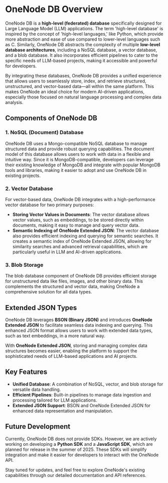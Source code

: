 # OneNode DB Overview

OneNode DB is a **high-level (federated) database** specifically designed for Large Language Model (LLM) applications. The term 'high-level database' is inspired by the concept of 'high-level languages,' like Python, which provide more abstraction and ease of use compared to lower-level languages such as C. Similarly, OneNode DB abstracts the complexity of multiple **low-level database architectures**, including a NoSQL database, a vector database, and a blob database. It also incorporates efficient pipelines to cater to the specific needs of LLM-based projects, making it accessible and powerful for developers.

By integrating these databases, OneNode DB provides a unified experience that allows users to seamlessly store, index, and retrieve structured, unstructured, and vector-based data—all within the same platform. This makes OneNode an ideal choice for modern AI-driven applications, especially those focused on natural language processing and complex data analysis.

## Components of OneNode DB

### 1. NoSQL (Document) Database
OneNode DB uses a Mongo-compatible NoSQL database to manage structured data and provide robust querying capabilities. The document model of this database allows users to work with data in a flexible and intuitive way. Since it is MongoDB-compatible, developers can leverage their existing knowledge of MongoDB and integrate with popular MongoDB tools and libraries, making it easier to adopt and use OneNode DB in existing projects.

### 2. Vector Database
For vector-based data, OneNode DB integrates with a high-performance vector database for two primary purposes:

- **Storing Vector Values in Documents**: The vector database allows vector values, such as embeddings, to be stored directly within documents, making it easy to manage and query vector data.
- **Semantic Indexing of OneNode Extended JSON**: The vector database also provides efficient indexing and querying for semantic searches. It creates a semantic index of OneNode Extended JSON, allowing for similarity searches and advanced retrieval capabilities, which are particularly useful in LLM and AI-driven applications.

### 3. Blob Storage
The blob database component of OneNode DB provides efficient storage for unstructured data like files, images, and other binary data. This complements the structured and vector data, making OneNode a comprehensive solution for all data types.

## Extended JSON Types
OneNode DB leverages **BSON (Binary JSON)** and introduces **OneNode Extended JSON** to facilitate seamless data indexing and querying. This enhanced JSON format allows users to work with extended data types, such as text embeddings, in a more natural way.

With **OneNode Extended JSON**, storing and managing complex data structures becomes easier, enabling the platform to support the sophisticated needs of LLM-based applications and AI projects.

## Key Features
- **Unified Database**: A combination of NoSQL, vector, and blob storage for versatile data handling.
- **Efficient Pipelines**: Built-in pipelines to manage data ingestion and processing tailored for LLM applications.
- **Extended JSON Support**: BSON and OneNode Extended JSON for enhanced data representation and manipulation.

## Future Development
Currently, OneNode DB does not provide SDKs. However, we are actively working on developing a **Python SDK** and a **JavaScript SDK**, which are planned for release in the summer of 2025. These SDKs will simplify integration and make it easier for developers to interact with the OneNode API.

Stay tuned for updates, and feel free to explore OneNode's existing capabilities through our detailed documentation and API references.

